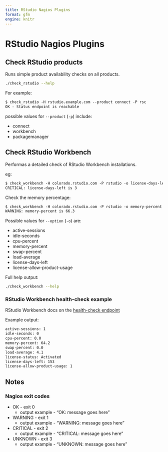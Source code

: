 ```yaml
---
title: RStudio Nagios Plugins
format: gfm
engine: knitr
---
```


# RStudio Nagios Plugins

## Check RStudio products

Runs simple product availability checks on all products.

```bash
./check_rstudio --help
```

For example:

``` default
$ check_rstudio -H rstudio.example.com --product connect -P rsc
OK - Status endpoint is reachable
```

possible values for `--product` (`-p`) include:

* connect
* workbench
* packagemanager


## Check RStudio Workbench

Performas a detailed check of RStudio Workbench installations.

eg:

``` default
$ check_workbench -H colorado.rstudio.com -P rstudio -o license-days-left -w 30 -c 10
CRITICAL: license-days-left is 3
```

Check the memory percentage:

``` default
$ check_workbench -H colorado.rstudio.com -P rstudio -o memory-percent -w 60 -c 80
WARNING: memory-percent is 66.3
```

Possible values for `--option` (`-o`) are:

* active-sessions
* idle-seconds
* cpu-percent
* memory-percent
* swap-percent
* load-average
* license-days-left
* license-allow-product-usage

Full help output:

```bash
./check_workbench --help
```


### RStudio Workbench health-check example

RStudio Workbench docs on the [health-check
endpoint](https://docs.rstudio.com/ide/server-pro/auditing_and_monitoring/server_health_checks.html)

Example output:

``` default
active-sessions: 1
idle-seconds: 0
cpu-percent: 0.0
memory-percent: 64.2
swap-percent: 0.0
load-average: 4.1
license-status: Activated
license-days-left: 153
license-allow-product-usage: 1
```

## Notes

### Nagios exit codes

-   OK - exit 0
    -   output example - “OK: message goes here”
-   WARNING - exit 1
    -   output example - “WARNING: message goes here”
-   CRITICAL - exit 2
    -   output example - “CRITICAL: message goes here”
-   UNKNOWN - exit 3
    -   output example - “UNKNOWN: message goes here”
